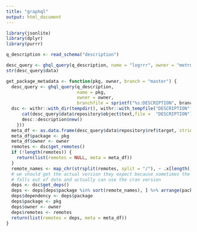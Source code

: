 ```yaml
---
title: "graphql"
output: html_document
---
```



```r
library(jsonlite)
library(dplyr)
library(purrr)
```

```r
q_description <- read_schema("description")
```


```r
desc_query <- ghql_query(q_description, name = "logrrr", owner = "metrumresearchgroup", branchfile = "master:DESCRIPTION")
str(desc_query$data)
```

```r
get_package_metadata <- function(pkg, owner, branch = "master") {
  desc_query <- ghql_query(q_description, 
                           name = pkg, 
                           owner = owner, 
                           branchfile = sprintf("%s:DESCRIPTION", branch))
  dsc <- withr::with_dir(tempdir(), withr::with_tempfile("DESCRIPTION", {
      cat(desc_query$data$repository$object$text,file =  "DESCRIPTION")
      desc::description$new()
    }))
  meta_df <- as.data.frame(desc_query$data$repository$ref$target, stringsAsFactors = FALSE)
  meta_df$package <- pkg
  meta_df$owner <- owner
  remotes <- dsc$get_remotes()
  if (!length(remotes)) {
    return(list(remotes = NULL, meta = meta_df))
  }
  remote_names <- map_chr(strsplit(remotes, split = "/"), ~ .x[length(.x)])
  # we should get the actual version they expect because sometimes the "remotes"
  # falls out of date and actually can use the cran version
  deps <- dsc$get_deps()
  deps <- deps[deps$package %in% sort(remote_names), ] %>% arrange(package)
  deps$dependency <- deps$package
  deps$package <- pkg
  deps$owner <- owner
  deps$remotes <- remotes
  return(list(remotes = deps, meta = meta_df))
}
```
